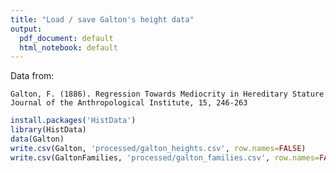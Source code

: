 ```yaml
---
title: "Load / save Galton's height data"
output:
  pdf_document: default
  html_notebook: default
---
```


Data from:

    Galton, F. (1886). Regression Towards Mediocrity in Hereditary Stature
    Journal of the Anthropological Institute, 15, 246-263

```r
install.packages('HistData')
library(HistData)
data(Galton)
write.csv(Galton, 'processed/galton_heights.csv', row.names=FALSE)
write.csv(GaltonFamilies, 'processed/galton_families.csv', row.names=FALSE)
```
